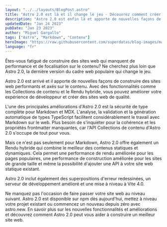 ```yaml
---
layout: "../../layouts/BlogPost.astro"
title: "Astro 2.0 est là et il change le jeu - Découvrez comment créer des sites web performants"
description: "Astro 2.0 est enfin là et apporte de nouvelles façons de créer des sites web performants et axés sur le contenu. Découvrez les nouvelles fonctionnalités comme Content Collections et Hybrid Rendering et apprenez comment améliorer votre expérience de développeur."
updatedDate: "Jan 24 2023"
pubDate: "Jan 23 2023"
author: "Miguel Gargallo"
tags: ["Astro", "Markdown", "Contenu"]
heroImage: "https://raw.githubusercontent.com/superdatas/blog-images/main/astro-markdown-content.jpeg"
language: "fr"
---
```

Êtes-vous fatigué de construire des sites web qui manquent de performance et de focalisation sur le contenu? Ne cherchez plus loin que Astro 2.0, la dernière version du cadre web populaire qui change le jeu.

Astro 2.0 est arrivé et il apporte de nouvelles façons de construire des sites web performants et axés sur le contenu. Avec des fonctionnalités comme les Collections de contenu et le Rendu hybride, vous pouvez améliorer votre expérience de développeur et créer des sites web de qualité.

L'une des principales améliorations d'Astro 2.0 est la sécurité de type complète pour Markdown et MDX. L'analyse, la validation et la génération automatique de types TypeScript facilitent considérablement le travail avec Markdown sur le web. Plus besoin de s'inquiéter pour la cohérence et les propriétés frontmatter manquantes, car l'API Collections de contenu d'Astro 2.0 s'occupe de tout pour vous.

Mais ce n'est pas seulement pour Markdown, Astro 2.0 offre également un Rendu hybride qui combine le meilleur des contenus statiques et dynamiques. Cela permet une performance de rendu améliorée pour les pages populaires, une performance de construction améliorée pour les sites de grande taille et même la possibilité d'ajouter une API à votre site web statique existant.

Astro 2.0 inclut également des superpositions d'erreur redessinées, un serveur de développement amélioré et une mise à niveau à Vite 4.0.

Ne manquez pas l'occasion de faire passer votre site web au niveau suivant. Astro 2.0 est disponible sur npm dès aujourd'hui, mettez à niveau votre projet existant ou commencez un nouveau depuis zéro avec astro.new. En savoir plus sur les nouvelles fonctionnalités et améliorations et découvrez comment Astro 2.0 peut vous aider à construire un meilleur site web.